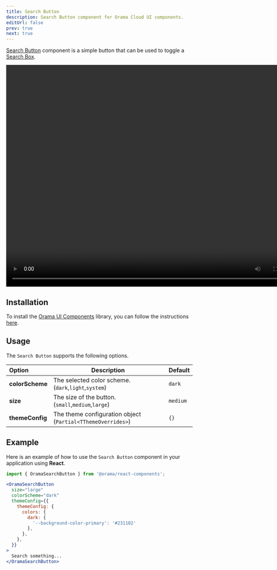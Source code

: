```yaml
---
title: Search Button
description: Search Button component for Orama Cloud UI components.
editUrl: false
prev: true
next: true
---
```



<a href="https://components.orama.com/?path=/story/components-searchbutton--search-button" target="_blank">Search Button</a> component is a simple button that can be used to toggle a [Search Box](/cloud/ui-components/search-box).

<video width="800" height="600" controls autoPlay loop>
    <source src="https://website-assets.oramasearch.com/docs/search-button-component.mp4" type="video/mp4" />
    Your browser does not support the video tag.
</video>

## Installation

To install the <a href="https://components.orama.com/" target="_blank">Orama UI Components</a> library, you can follow the instructions [here](/cloud/ui-components/design-system#installation).

## Usage

The `Search Button` supports the following options.

| Option | Description | Default |
|:------ | ----------- | ------- |
| **colorScheme** | The selected color scheme. (`dark`,`light`,`system`) | `dark` |
| **size** | The size of the button. (`small`,`medium`,`large`) | `medium` |
| **themeConfig** | The theme configuration object (`Partial<TThemeOverrides>`) | `{}` |

## Example

Here is an example of how to use the `Search Button` component in your application using **React**.

```jsx
import { OramaSearchButton } from '@orama/react-components';

<OramaSearchButton
  size="large"
  colorScheme="dark"
  themeConfig={{
    themeConfig: {
      colors: {
        dark: {
          '--background-color-primary': '#231102'
        },
      },
    },
  }}
>
  Search something...
</OramaSearchButton>
```